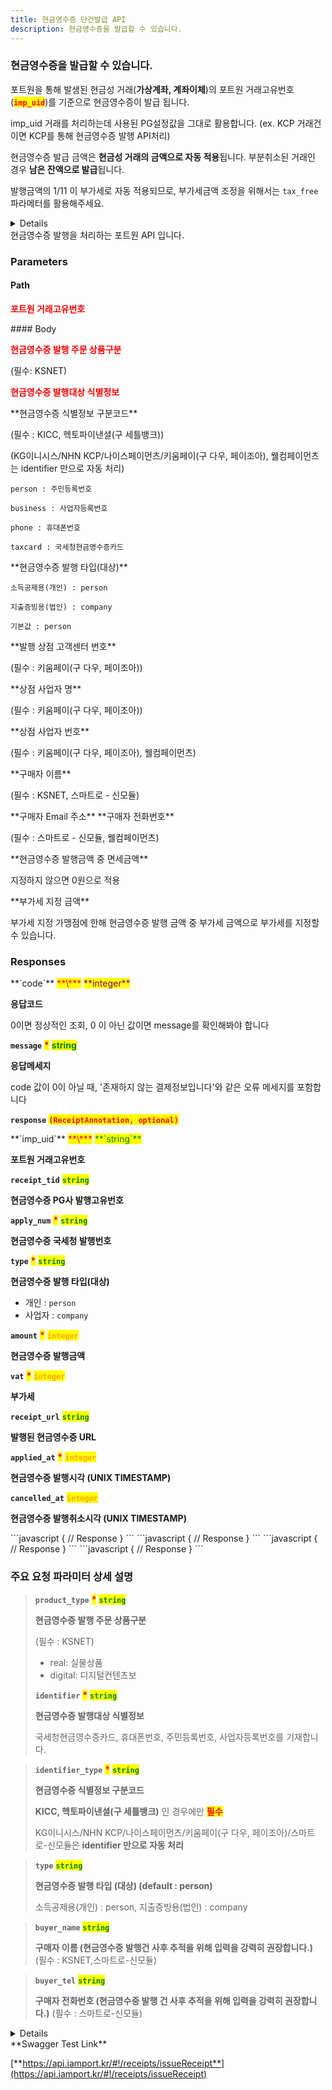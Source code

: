 ```yaml
---
title: 현금영수증 단건발급 API
description: 현금영수증을 발급할 수 있습니다.
---
```



### 현금영수증을 발급할 수 있습니다.

포트원을 통해 발생된 현금성 거래(**가상계좌, 계좌이체**)의 포트원 거래고유번호(<mark style="color:red;">**`imp_uid`**</mark>)를 기준으로 현금영수증이 발급 됩니다.

imp_uid 거래를 처리하는데 사용된 PG설정값을 그대로 활용합니다.
(ex. KCP 거래건이면 KCP를 통해 현금영수증 발행 API처리)

현금영수증 발급 금액은 **현금성 거래의 금액으로 자동 적용**됩니다. 부분취소된 거래인 경우 **남은 잔액으로 발급**됩니다.

발행금액의 1/11 이 부가세로 자동 적용되므로, 부가세금액 조정을 위해서는 `tax_free` 파라메터를 활용해주세요.

<Details>
<p slot="summary"><strong>지원되는 PG사</strong> 확인하기</p>

- **KG 이니시스**
- **NHN KCP**
- **헥토파이낸셜 (구. 세틀뱅크)**
- **나이스페이먼츠**
- **키움페이(구 다우, 페이조아)**
- **KICC**
- **KSNET**
- **스마트로 - 신모듈**
- **토스페이먼츠 - 신모듈**
- **웰컴페이먼츠**

</Details>

<Swagger method="post" path="/receipts/{imp_uid}" baseUrl="https://api.iamport.kr" summary="현금거래에 대한 현금영수증을 발급합니다.">
<SwaggerDescription>
현금영수증 발행을 처리하는 포트원 API 입니다.

</SwaggerDescription>

### Parameters

#### Path

<SwaggerParameter name="imp_uid" type="String" required="true">
<mark style="color:red;">

**포트원 거래고유번호**

</mark>

</SwaggerParameter>
#### Body

<SwaggerParameter name="product_type" type="String" required="false">
<mark style="color:red;">

**현금영수증 발행 주문 상품구분**

</mark>
(필수: KSNET)

</SwaggerParameter>
<SwaggerParameter name="identifier" type="String" required="true">
<mark style="color:red;">

**현금영수증 발행대상 식별정보**

</mark>

</SwaggerParameter>
<SwaggerParameter name="identifier_type" type="String">
**현금영수증 식별정보 구분코드**

(필수 : KICC, 헥토파이낸셜(구 세틀뱅크))

(KG이니시스/NHN KCP/나이스페이먼츠/키움페이(구 다우, 페이조아), 웰컴페이먼츠는 identifier 만으로 자동 처리)

`person : 주민등록번호`

`business : 사업자등록번호`

`phone : 휴대폰번호`

`taxcard : 국세청현금영수증카드`

</SwaggerParameter>
<SwaggerParameter name="type" type="String">
**현금영수증 발행 타입(대상)**

`소득공제용(개인) : person`

`지출증빙용(법인) : company`

`기본값 : person`

</SwaggerParameter>
<SwaggerParameter name="company_tel" type="String">
**발행 상점 고객센터 번호**

(필수  : 키움페이(구 다우, 페이조아))

</SwaggerParameter>
<SwaggerParameter name="company_name" type="String">
**상점 사업자 명**

(필수 : 키움페이(구 다우, 페이조아))

</SwaggerParameter>
<SwaggerParameter name="corp_reg_no" type="String">
**상점 사업자 번호**

(필수 : 키움페이(구 다우, 페이조아), 웰컴페이먼츠)

</SwaggerParameter>
<SwaggerParameter name="buyer_name" type="String">
**구매자 이름**

(필수 : KSNET, 스마트로 - 신모듈)

</SwaggerParameter>
<SwaggerParameter name="buyer_email" type="String">
**구매자 Email 주소**

</SwaggerParameter>
<SwaggerParameter name="buyer_tel" type="String">
**구매자 전화번호**

(필수 : 스마트로 - 신모듈, 웰컴페이먼츠)

</SwaggerParameter>
<SwaggerParameter name="tax_free" type="integer">
**현금영수증 발행금액 중 면세금액**

지정하지 않으면 0원으로 적용

</SwaggerParameter>
<SwaggerParameter name="vat_amount" type="double">
**부가세 지정 금액**

부가세 지정 가맹점에 한해 현금영수증 발행 금액 중 부가세 금액으로 부가세를 지정할 수 있습니다.

</SwaggerParameter>

### Responses

<SwaggerResponse status="200: OK" description="성공">
<Tabs>
<Tab title="ReceiptResponse">
**`code`** <mark style="color:red;">**\***</mark> <mark style="color:purple;">**integer**</mark>

**응답코드**

0이면 정상적인 조회, 0 이 아닌 값이면 message를 확인해봐야 합니다

**`message`** <mark style="color:red;">**\***</mark> <mark style="color:green;">**string**</mark>

**응답메세지**

code 값이 0이 아닐 때, '존재하지 않는 결제정보입니다'와 같은 오류 메세지를 포함합니다

**`response`** <mark style="color:red;">**`(ReceiptAnnotation, optional)`**</mark>

</Tab>
</Tabs>

<Tabs>
<Tab title="ReceiptAnnotation">
**`imp_uid`** <mark style="color:red;">**\***</mark> <mark style="color:green;">**`string`**</mark>

**포트원 거래고유번호**

**`receipt_tid`** <mark style="color:green;">**`string`**</mark>

**현금영수증 PG사 발행고유번호**

**`apply_num`** <mark style="color:red;">**\***</mark> <mark style="color:green;">**`string`**</mark>

**현금영수증 국세청 발행번호**

**`type`** <mark style="color:red;">**\***</mark> <mark style="color:green;">**`string`**</mark>

**현금영수증 발행 타입(대상)**

- 개인 : `person`
- 사업자 : `company`

**`amount`** <mark style="color:red;">**\***</mark> <mark style="color:orange;">**`integer`**</mark>

**현금영수증 발행금액**

**`vat`** <mark style="color:red;">**\***</mark> <mark style="color:orange;">**`integer`**</mark>

**부가세**

**`receipt_url`** <mark style="color:green;">**`string`**</mark>

**발행된 현금영수증 URL**

**`applied_at`** <mark style="color:red;">**\***</mark> <mark style="color:orange;">**`integer`**</mark>

**현금영수증 발행시각 (UNIX TIMESTAMP)**

**`cancelled_at`** <mark style="color:orange;">**`integer`**</mark>

**현금영수증 발행취소시각 (UNIX TIMESTAMP)**

</Tab>
</Tabs>

</SwaggerResponse>

<SwaggerResponse status="400: Bad Request" description="필수 파라미터가 누락된 경우, 결제완료(paid)가 아닌 결제 건에 대해 발행요청한 경우, 이미 현금영수증 발행된 건에 대해 요청한 경우">
```javascript
{
  // Response
}
```

</SwaggerResponse>

<SwaggerResponse status="401: Unauthorized" description="인증 Token이 전달되지 않았거나 유효하지 않은 경우">
```javascript
{
  // Response
}
```

</SwaggerResponse>

<SwaggerResponse status="500: Internal Server Error" description="현금영수증 발행에 실패한 경우">
```javascript
{
  // Response
}
```

</SwaggerResponse>

<SwaggerResponse status="501 : Not Implemented" description="현재 포트원이 현금영수증 관련 지원하지 않는 PG사인 경우">
```javascript
{
  // Response
}
```

</SwaggerResponse>
</Swagger>

### **주요 요청 파라미터 상세 설명**

> **`product_type`** <mark style="color:red;">**\***</mark> <mark style="color:green;">**`string`**</mark>
>
> **현금영수증 발행 주문 상품구분**
>
> (필수 : KSNET)
> * real: 실물상품 
> * digital: 디지털컨텐츠보
>
> **`identifier`** <mark style="color:red;">**\***</mark> <mark style="color:green;">**`string`**</mark>
>
> **현금영수증 발행대상 식별정보**
>
> 국세청현금영수증카드, 휴대폰번호, 주민등록번호, 사업자등록번호를 기재합니다.

> **`identifier_type`** <mark style="color:red;">**\***</mark> <mark style="color:green;">**`string`**</mark>
>
> **현금영수증 식별정보 구분코드**
>
> **KICC, 헥토파이낸셜(구 세틀뱅크)** 인 경우에만 <mark style="color:red;">**필수**</mark>
>
> KG이니시스/NHN KCP/나이스페이먼츠/키움페이(구 다우, 페이조아)/스마트로-신모듈은 **identifier 만으로 자동 처리**

> **`type`** <mark style="color:green;">**`string`**</mark>
>
> **현금영수증 발행 타입 (대상) (default : person)**
>
> 소득공제용(개인) : person, 지출증빙용(법인) : company

> **`buyer_name`** <mark style="color:green;">**`string`**</mark>
>
> **구매자 이름 (현금영수증 발행건 사후 추적을 위해 입력을 강력히 권장합니다.)** (필수 : KSNET,스마트로-신모듈)

> **`buyer_tel`** <mark style="color:green;">**`string`**</mark>
>
> **구매자 전화번호 (현금영수증 발행 건 사후 추적을 위해 입력을 강력히 권장합니다.)** (필수 : 스마트로-신모듈)
> 
> 
>

<Details>
<p slot="summary">Response Model Schema</p>

```json
{
  "code": 0,
  "message": "string",
  "response": {
    "imp_uid": "string",
    "receipt_tid": "string",
    "apply_num": "string",
    "type": "person",
    "amount": 0,
    "vat": 0,
    "receipt_url": "string",
    "applied_at": 0,
    "cancelled_at": 0
  }
}
```

</Details>

<Hint style="success">
**Swagger Test Link**

[**https://api.iamport.kr/#!/receipts/issueReceipt**](https://api.iamport.kr/#!/receipts/issueReceipt)

</Hint>
